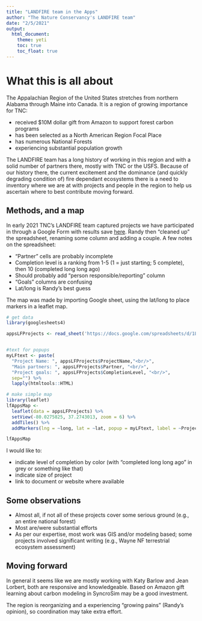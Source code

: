 ```yaml
---
title: "LANDFIRE team in the Apps"
author: "The Nature Conservancy's LANDFIRE team"
date: "2/5/2021"
output:
  html_document:
    theme: yeti
    toc: true
    toc_float: true
---
```


# What this is all about 

The Appalachian Region of the United States stretches from northern Alabama through Maine into Canada.  It is a region of growing importance for TNC:

* received $10M dollar gift from Amazon to support forest carbon programs
* has been selected as a North American Region Focal Place
* has numerous National Forests
* experiencing substantial population growth

The LANDFIRE team has a long history of working in this region and with a solid number of partners there, mostly with TNC or the USFS. Because of our history there, the current excitement and the dominance (and quickly degrading condition of) fire dependant ecosystems there is a need to inventory where we are at with projects and people in the region to help us ascertain where to best contribute moving forward.


## Methods, and a map

In early 2021 TNC's LANDFIRE team captured projects we have participated in through a Google Form with results save [here](https://docs.google.com/spreadsheets/d/1LDu9Lzjq8h0ssmRnUbdpoVRse9itSiaTzNcRe5ryIt0/edit?usp=sharing).  Randy then "cleaned up" the spreadsheet, renaming some column and adding a couple.  A few notes on the spreadsheet:

  * "Partner" cells are probably incomplete
  * Completion level is a ranking from 1-5 (1 = just starting; 5 complete), then 10 (completed long long ago)
  * Should probably add "person responsible/reporting" column
  * "Goals" columns are confusing
  * Lat/long is Randy's best guess
  
The map was made by importing Google sheet, using the lat/long to place markers in a leaflet map.  
    

```r

# get data
library(googlesheets4)

appsLFProjects <- read_sheet('https://docs.google.com/spreadsheets/d/1LDu9Lzjq8h0ssmRnUbdpoVRse9itSiaTzNcRe5ryIt0/edit?usp=sharing')


#text for popups
myLFtext <- paste(
  "Project Name: ", appsLFProjects$ProjectName,"<br/>", 
  "Main partners: ", appsLFProjects$Partner, "<br/>", 
  "Project goals: ", appsLFProjects$CompletionLevel, "<br/>",
  sep="") %>%
  lapply(htmltools::HTML)

# make simple map
library(leaflet)
lfAppsMap <-
  leaflet(data = appsLFProjects) %>%
  setView(-80.0275825, 37.2743013, zoom = 6) %>%
  addTiles() %>%
  addMarkers(lng = ~long, lat = ~lat, popup = myLFtext, label = ~ProjectName)

lfAppsMap

```

I would like to:
  
* indicate level of completion by color (with "completed long long ago" in grey or something like that)
* indicate size of project
* link to document or website where available


## Some observations

* Almost all, if not all of these projects cover some serious ground (e.g., an entire national forest) 
* Most are/were substantial efforts
* As per our expertise, most work was GIS and/or modeling based; some projects involved significant writing (e.g., Wayne NF terrestrial ecosystem assessment)

## Moving forward

In general it seems like we are mostly working with Katy Barlow and Jean Lorbert, both are responsive and knowledgeable.  Based on Amazon gift learning about carbon modeling in SyncroSim may be a good investment.  

The region is reorganizing and a experiencing "growing pains" (Randy's opinion), so coordination may take extra effort.




